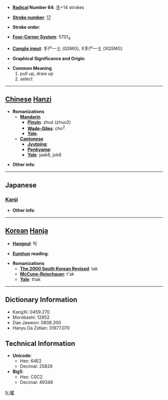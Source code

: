 * '''[[Wiktionary:Chinese radical index| Radical]] Number 64''': [[Wiktionary:Chinese radical index 手|手]]+14 strokes

* '''[[Wiktionary:Chinese total strokes index|Stroke number]]''': [[Wiktionary:Chinese total strokes index 17|17]]

* '''Stroke order''': 

* '''[[Wiktionary:Chinese four corner index|Four-Corner System]]''': 5701<sub>4</sub>

* '''[[Wiktionary:Chinese Cangjie index|Cangjie input]]''': 手尸一土 (QSMG), X手尸一土 (XQSMG)

* '''Graphical Significance and Origin''': 

* '''Common Meaning'''
*#pull up, draw up
*# select


----

== [[Chinese]] [[Hanzi]] ==

* '''Romanizations'''
** '''[[Mandarin]]'''
*** '''[[Pinyin]]''': zhuó (zhuo2)
*** '''[[Wade-Giles]]''': cho<sup>2</sup>
*** '''[[Yale]]''': 
** '''[[Cantonese]]'''
*** '''[[Jyutping]]''':
*** '''[[Penkyamp]]''': 
*** '''[[Yale]]''': jaak6, jok6

* '''Other info''': 

----

==Japanese==
===[[Kanji]]===
{{kanji|on readings=[[てき]] (teki), [[たく]] (taku)|kun readings=[[ぬきんでる]] (nukinderu)}}

* '''Other info''':  

----

== [[Korean]] [[Hanja]] ==

* '''[[Hangeul]]''': 탁

* '''[[Eumhun]] reading''': 

* '''Romanizations'''
** '''[[The 2000 South Korean Revised Romanization|The 2000 South Korean Revised]]''': tak
** '''[[McCune-Reischauer]]''': t'ak
** '''[[Yale]]''': thak

----

== Dictionary Information ==

* KangXi: 0459.270
* Morobashi: 12852
* Dae Jaweon: 0808.200
* Hanyu Da Zidian: 31977.070

== Technical Information ==

* '''Unicode''':
** Hex: 64E2
** Decimal: 25826
* '''Big5''':
** Hex: C0C2
** Decimal: 49346

[[fr:擢]]